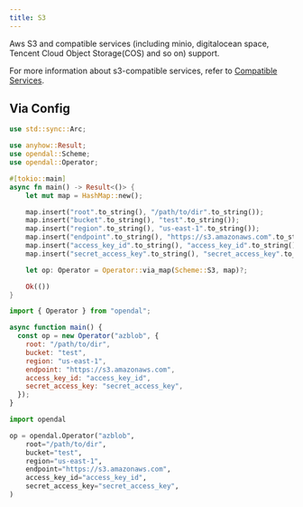 ```yaml
---
title: S3
---
```


Aws S3 and compatible services (including minio, digitalocean space, Tencent Cloud Object Storage(COS) and so on) support.

For more information about s3-compatible services, refer to [Compatible Services](#compatible-services).


<Docs components={props.components} />

## Via Config


<Tabs>
  <TabItem value="rust" label="Rust" default>

```rust
use std::sync::Arc;

use anyhow::Result;
use opendal::Scheme;
use opendal::Operator;

#[tokio::main]
async fn main() -> Result<()> {
    let mut map = HashMap::new();

    map.insert("root".to_string(), "/path/to/dir".to_string());
    map.insert("bucket".to_string(), "test".to_string());
    map.insert("region".to_string(), "us-east-1".to_string());
    map.insert("endpoint".to_string(), "https://s3.amazonaws.com".to_string());
    map.insert("access_key_id".to_string(), "access_key_id".to_string());
    map.insert("secret_access_key".to_string(), "secret_access_key".to_string());

    let op: Operator = Operator::via_map(Scheme::S3, map)?;

    Ok(())
}
```

  </TabItem>
  <TabItem value="node.js" label="Node.js">

```javascript
import { Operator } from "opendal";

async function main() {
  const op = new Operator("azblob", {
    root: "/path/to/dir",
    bucket: "test",
    region: "us-east-1",
    endpoint: "https://s3.amazonaws.com",
    access_key_id: "access_key_id",
    secret_access_key: "secret_access_key",
  });
}
```

  </TabItem>
  <TabItem value="python" label="Python">

```python
import opendal

op = opendal.Operator("azblob",
    root="/path/to/dir",
    bucket="test",
    region="us-east-1",
    endpoint="https://s3.amazonaws.com",
    access_key_id="access_key_id",
    secret_access_key="secret_access_key",
)
```

  </TabItem>
</Tabs>



<CompatibleServices components={props.components} />
